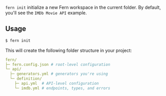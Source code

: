`fern init` initialize a new Fern workspace in the current folder. By default, you'll see the `IMDb Movie API` example.

## Usage

```bash
$ fern init
```

This will create the following folder structure in your project:

```yaml
fern/
├─ fern.config.json # root-level configuration
└─ api/
  ├─ generators.yml # generators you're using
  └─ definition/
    ├─ api.yml  # API-level configuration
    └─ imdb.yml # endpoints, types, and errors
```
